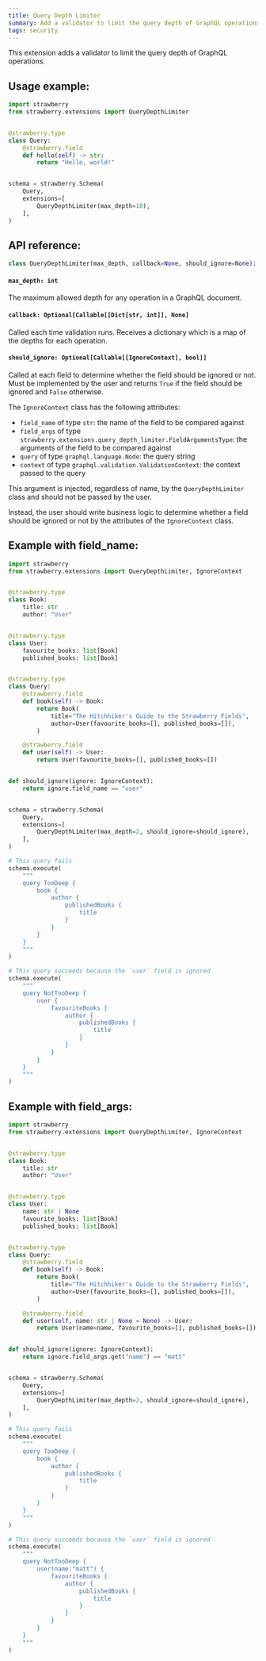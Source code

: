 ```yaml
---
title: Query Depth Limiter
summary: Add a validator to limit the query depth of GraphQL operations.
tags: security
---
```



This extension adds a validator to limit the query depth of GraphQL operations.

## Usage example:

```python
import strawberry
from strawberry.extensions import QueryDepthLimiter


@strawberry.type
class Query:
    @strawberry.field
    def hello(self) -> str:
        return "Hello, world!"


schema = strawberry.Schema(
    Query,
    extensions=[
        QueryDepthLimiter(max_depth=10),
    ],
)
```

## API reference:

```python
class QueryDepthLimiter(max_depth, callback=None, should_ignore=None): ...
```

#### `max_depth: int`

The maximum allowed depth for any operation in a GraphQL document.

#### `callback: Optional[Callable[[Dict[str, int]], None]`

Called each time validation runs. Receives a dictionary which is a map of the
depths for each operation.

#### `should_ignore: Optional[Callable[[IgnoreContext], bool]]`

Called at each field to determine whether the field should be ignored or not.
Must be implemented by the user and returns `True` if the field should be
ignored and `False` otherwise.

The `IgnoreContext` class has the following attributes:

- `field_name` of type `str`: the name of the field to be compared against
- `field_args` of type
  `strawberry.extensions.query_depth_limiter.FieldArgumentsType`: the arguments
  of the field to be compared against
- `query` of type `graphql.language.Node`: the query string
- `context` of type `graphql.validation.ValidationContext`: the context passed
  to the query

This argument is injected, regardless of name, by the `QueryDepthLimiter` class
and should not be passed by the user.

Instead, the user should write business logic to determine whether a field
should be ignored or not by the attributes of the `IgnoreContext` class.

## Example with field_name:

```python
import strawberry
from strawberry.extensions import QueryDepthLimiter, IgnoreContext


@strawberry.type
class Book:
    title: str
    author: "User"


@strawberry.type
class User:
    favourite_books: list[Book]
    published_books: list[Book]


@strawberry.type
class Query:
    @strawberry.field
    def book(self) -> Book:
        return Book(
            title="The Hitchhiker's Guide to the Strawberry Fields",
            author=User(favourite_books=[], published_books=[]),
        )

    @strawberry.field
    def user(self) -> User:
        return User(favourite_books=[], published_books=[])


def should_ignore(ignore: IgnoreContext):
    return ignore.field_name == "user"


schema = strawberry.Schema(
    Query,
    extensions=[
        QueryDepthLimiter(max_depth=2, should_ignore=should_ignore),
    ],
)

# This query fails
schema.execute(
    """
    query TooDeep {
        book {
            author {
                publishedBooks {
                    title
                }
            }
        }
    }
    """
)

# This query succeeds because the `user` field is ignored
schema.execute(
    """
    query NotTooDeep {
        user {
            favouriteBooks {
                author {
                    publishedBooks {
                        title
                    }
                }
            }
        }
    }
    """
)
```

## Example with field_args:

```python
import strawberry
from strawberry.extensions import QueryDepthLimiter, IgnoreContext


@strawberry.type
class Book:
    title: str
    author: "User"


@strawberry.type
class User:
    name: str | None
    favourite_books: list[Book]
    published_books: list[Book]


@strawberry.type
class Query:
    @strawberry.field
    def book(self) -> Book:
        return Book(
            title="The Hitchhiker's Guide to the Strawberry Fields",
            author=User(favourite_books=[], published_books=[]),
        )

    @strawberry.field
    def user(self, name: str | None = None) -> User:
        return User(name=name, favourite_books=[], published_books=[])


def should_ignore(ignore: IgnoreContext):
    return ignore.field_args.get("name") == "matt"


schema = strawberry.Schema(
    Query,
    extensions=[
        QueryDepthLimiter(max_depth=2, should_ignore=should_ignore),
    ],
)

# This query fails
schema.execute(
    """
    query TooDeep {
        book {
            author {
                publishedBooks {
                    title
                }
            }
        }
    }
    """
)

# This query succeeds because the `user` field is ignored
schema.execute(
    """
    query NotTooDeep {
        user(name:"matt") {
            favouriteBooks {
                author {
                    publishedBooks {
                        title
                    }
                }
            }
        }
    }
    """
)
```
